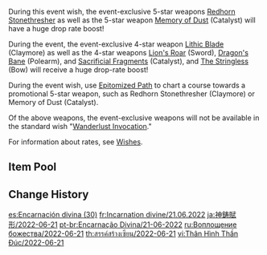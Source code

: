 {{Wish
|name              = Epitome Invocation 2022-06-21
|image             = Epitome Invocation 2022-06-21.png
|type              = Weapon Event
|duration          = event
|time_start        = 2022-06-21 18:00:00
|time_end          = 2022-07-12 14:59:59
|link              = https://genshin.hoyoverse.com/en/news/detail/21514
|preceding         = Epitome Invocation/2022-05-31
|alongside         = Oni's Royale/2022-06-21
|succeeding        = Epitome Invocation/2022-07-13
}}
During this event wish, the event-exclusive 5-star weapons [[Redhorn Stonethresher]] as well as the 5-star weapon [[Memory of Dust]] (Catalyst) will have a huge drop rate boost!

During the event, the event-exclusive 4-star weapon [[Lithic Blade]] (Claymore) as well as the 4-star weapons [[Lion's Roar]] (Sword), [[Dragon's Bane]] (Polearm), and [[Sacrificial Fragments]] (Catalyst), and [[The Stringless]] (Bow) will receive a huge drop-rate boost!

During the event wish, use [[Epitomized Path]] to chart a course towards a promotional 5-star weapon, such as Redhorn Stonethresher (Claymore) or Memory of Dust (Catalyst).

Of the above weapons, the event-exclusive weapons will not be available in the standard wish "[[Wanderlust Invocation]]."

For information about rates, see [[Wishes]].

==Item Pool==
{{Wish Pool
|^Redhorn Stonethresher
|^Memory of Dust
|^Lithic Blade
|^Lion's Roar
|^Dragon's Bane
|^Sacrificial Fragments
|^The Stringless
|Amos' Bow
|Aquila Favonia
|Lost Prayer to the Sacred Winds
|Primordial Jade Winged-Spear
|Skyward Atlas
|Skyward Blade
|Skyward Harp
|Skyward Pride
|Skyward Spine
|Wolf's Gravestone
|Barbara
|Beidou
|Bennett
|Chongyun
|Diona
|Fischl
|Gorou
|Kujou Sara
|Ningguang
|Noelle
|Razor
|Rosaria
|Sayu
|Sucrose
|Thoma
|Xiangling
|Xingqiu
|Xinyan
|Yanfei
|Yun Jin
|Eye of Perception
|Favonius Codex
|Favonius Greatsword
|Favonius Lance
|Favonius Sword
|Favonius Warbow
|Rainslasher
|Rust
|Sacrificial Bow
|Sacrificial Greatsword
|Sacrificial Sword
|The Flute
|The Bell
|The Widsith
|Black Tassel
|Bloodtainted Greatsword
|Cool Steel
|Debate Club
|Emerald Orb
|Ferrous Shadow
|Harbinger of Dawn
|Magic Guide
|Raven Bow
|Sharpshooter's Oath
|Skyrider Sword
|Slingshot
|Thrilling Tales of Dragon Slayers
}}

==Change History==
{{Change History|2.7}}

[[es:Encarnación divina (30)]]
[[fr:Incarnation divine/21.06.2022]]
[[ja:神鋳賦形/2022-06-21]]
[[pt-br:Encarnação Divina/21-06-2022]]
[[ru:Воплощение божества/2022-06-21]]
[[th:สรรค์สร้างเซียน/2022-06-21]]
[[vi:Thân Hình Thần Đúc/2022-06-21]]